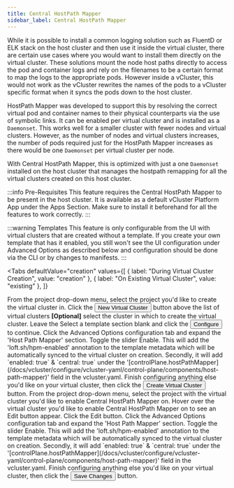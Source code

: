 ```yaml
---
title: Central HostPath Mapper
sidebar_label: Central HostPath Mapper
---
```



While it is possible to install a common logging solution such as FluentD or ELK stack on the host cluster and then use
it inside the virtual cluster, there are certain use cases where you would want to install them directly on the virtual
cluster. These solutions mount the node host paths directly to access the pod and container logs and rely on the filenames
to be a certain format to map the logs to the appropriate pods. However inside a vCluster, this would not work
as the vCluster rewrites the names of the pods to a vCluster specific format when it syncs the pods down to the host cluster.

HostPath Mapper was developed to support this by resolving the correct virtual pod and container names to their physical
counterparts via the use of symbolic links. It can be enabled per virtual cluster and is installed as a `Daemonset`. This works
well for a smaller cluster with fewer nodes and virtual clusters. However, as the number of nodes and virtual clusters
increases, the number of pods required just for the HostPath Mapper increases as there would be one `Daemonset` per virtual
cluster per node.

With Central HostPath Mapper, this is optimized with just a one `Daemonset` installed on the host cluster that manages
the hostpath remapping for all the virtual clusters created on this host cluster.

:::info Pre-Requisites
This feature requires the Central HostPath Mapper to be present in the host cluster. It is available as a default vCluster
Platform App under the Apps Section. Make sure to install it beforehand for all the features to work correctly.
:::

:::warning Templates
This feature is only configurable from the UI with virtual clusters that are created without a template.  If you create
your own template that has it enabled, you still won't see the UI configuration under Advanced Options as described
below and configuration should be done via the CLI or by changes to manifests.
:::

<Tabs
  defaultValue="creation"
  values={[
    { label: "During Virtual Cluster Creation", value: "creation" },
    { label: "On Existing Virtual Cluster", value: "existing" },
  ]}
>
  <TabItem value="creation">
    <Flow id="enable-central-hpm-virtualcluster-creation">
      <Step>
        From the project drop-down menu, select the project you'd like to create
        the virtual cluster in.
      </Step>
      <Step>
        Click the <Button>New Virtual Cluster</Button> button above the list of virtual clusters
      </Step>
      <Step>
        <b>[Optional]</b> select the cluster in which to create the virtual
        cluster.
      </Step>
      <Step>
        Leave the <Label>Select a template</Label> section blank and click the <Button>Configure</Button> to continue.
      </Step>
      <Step>
        Click the <Label>Advanced Options</Label> configuration tab and expand
        the 'Host Path Mapper' section.
      </Step>
      <Step>
        Toggle the slider <Label>Enable</Label>. This will add the
        'loft.sh/hpm-enabled' annotation to the template metadata which will be
        automatically synced to the virtual cluster on creation. Secondly, it
        will add `enabled: true` & `central: true` under the '[controlPlane.hostPathMapper](/docs/vcluster/configure/vcluster-yaml/control-plane/components/host-path-mapper)' field in the vcluster.yaml.
      </Step>
      <Step>
        Finish configuring anything else you'd like on your virtual cluster,
        then click the
        <Button>Create Virtual Cluster</Button> button.
      </Step>
    </Flow>
  </TabItem>
  <TabItem value="existing">
    <Flow id="enable-central-hpm-virtualcluster-existing">
      <Step>
        From the project drop-down menu, select the project with the virtual cluster you'd like to enable Central HostPath Mapper on.
      </Step>
      <Step>
        Hover over the virtual cluster you'd like to enable Central HostPath Mapper on to see an <Label>Edit</Label> button appear.
        Click the <Label>Edit</Label> button.
      </Step>
      <Step>
        Click the <Label>Advanced Options</Label> configuration tab and expand
        the 'Host Path Mapper' section.
      </Step>
      <Step>
        Toggle the slider <Label>Enable</Label>. This will add the
        'loft.sh/hpm-enabled' annotation to the template metadata which will be
        automatically synced to the virtual cluster on creation. Secondly, it
        will add `enabled: true` & `central: true` under the '[controlPlane.hostPathMapper](/docs/vcluster/configure/vcluster-yaml/control-plane/components/host-path-mapper)' field in the vcluster.yaml.
      </Step>
      <Step>
        Finish configuring anything else you'd like on your virtual cluster,
        then click the
        <Button>Save Changes</Button> button.
      </Step>
    </Flow>
  </TabItem>
</Tabs>
